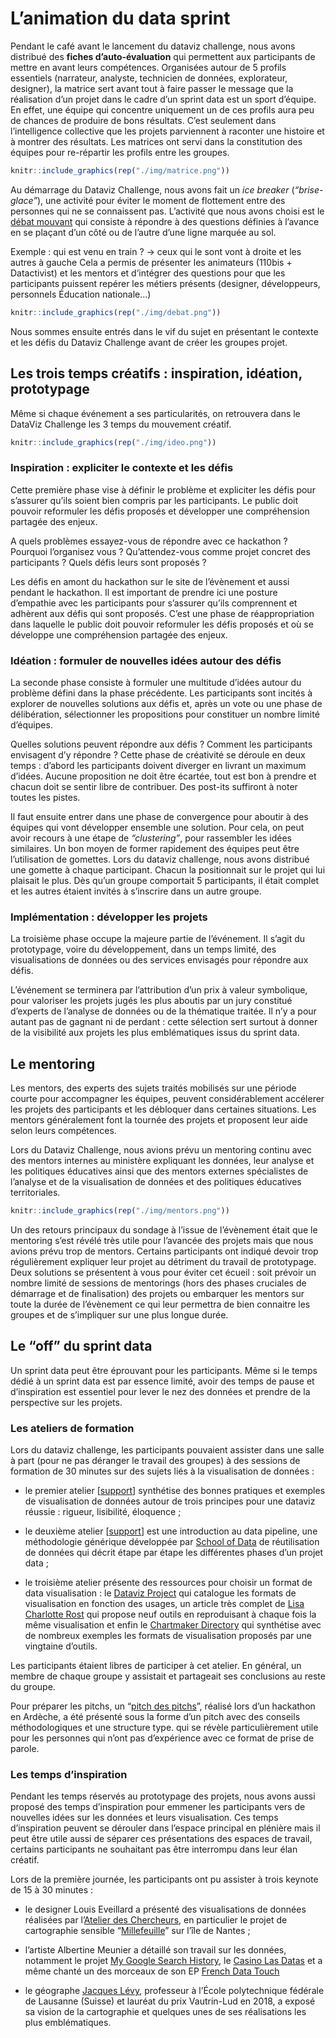 # L’animation du data sprint {#animation}

Pendant le café avant le lancement du dataviz challenge, nous avons distribué des **fiches d'auto-évaluation** qui permettent aux participants de mettre en avant leurs compétences. Organisées autour de 5 profils essentiels  (narrateur, analyste, technicien de données, explorateur, designer), la matrice sert avant tout à faire passer le message que la réalisation d'un projet dans le cadre d'un sprint data est un sport d'équipe. En effet, une équipe qui concentre uniquement un de ces profils aura peu de chances de produire de bons résultats. C'est seulement dans l'intelligence collective que les projets parviennent à raconter une histoire et à montrer des résultats. Les matrices ont servi dans la constitution des équipes pour re-répartir les profils entre les groupes.

```r
knitr::include_graphics(rep("./img/matrice.png"))
```

Au démarrage du Dataviz Challenge, nous avons fait un *ice breaker* (*"brise-glace"*), une activité pour éviter le moment de flottement entre des personnes qui ne se connaissent pas.  L'activité que nous avons choisi est le [débat mouvant](http://ebook.coop-tic.eu/francais/wakka.php?wiki=DebatMouvant) qui consiste à répondre à des questions définies à l'avance en se plaçant d’un côté ou de l’autre d’une ligne marquée au sol. 

Exemple : qui est venu en train ? → ceux qui le sont vont à droite et les autres à gauche 
Cela a permis de présenter les animateurs (110bis + Datactivist) et les mentors et d'intégrer des questions pour que les participants puissent repérer les métiers présents (designer, développeurs, personnels Éducation nationale…)

```r
knitr::include_graphics(rep("./img/debat.png"))
```

Nous sommes ensuite entrés dans le vif du sujet en  présentant le contexte et les défis du Dataviz Challenge avant de créer les groupes projet. 

## Les trois temps créatifs : inspiration, idéation, prototypage

Même si chaque événement a ses particularités, on retrouvera dans le DataViz Challenge les 3 temps du mouvement créatif.

```r
knitr::include_graphics(rep("./img/ideo.png"))
```

### Inspiration : expliciter le contexte et les défis

Cette première phase vise à définir le problème et expliciter les défis pour s’assurer qu’ils soient bien compris par les participants. Le public doit pouvoir reformuler les défis proposés et développer une compréhension partagée des enjeux.

A quels problèmes essayez-vous de répondre avec ce hackathon ? Pourquoi l’organisez vous ? Qu’attendez-vous comme projet concret des participants ? Quels défis leurs sont proposés ? 

Les défis en amont du hackathon sur le site de l’évènement et aussi pendant le hackathon. Il est important de prendre ici une posture d’empathie avec les participants pour s’assurer qu’ils comprennent et adhèrent aux défis qui sont proposés. C’est une phase de réappropriation dans laquelle le public doit pouvoir reformuler les défis proposés et où se développe une compréhension partagée des enjeux.


### Idéation : formuler de nouvelles idées autour des défis
La seconde phase consiste à formuler une multitude d’idées autour du problème défini dans la phase précédente. Les participants sont incités à explorer de nouvelles solutions aux défis et, après un vote ou une phase de délibération, sélectionner les propositions pour constituer un nombre limité d’équipes.

Quelles solutions peuvent répondre aux défis ? Comment les participants envisagent d'y répondre ? Cette phase de créativité se déroule en deux temps : d’abord les participants doivent diverger en livrant un maximum d’idées. Aucune proposition ne doit être écartée, tout est bon à prendre et chacun doit se sentir libre de contribuer. Des post-its suffiront à noter toutes les pistes.

Il faut ensuite entrer dans une phase de convergence pour aboutir à des équipes qui vont développer ensemble une solution. Pour cela, on peut avoir recours à une étape de *"clustering"*, pour rassembler les idées similaires. Un bon moyen de former rapidement des équipes peut être l’utilisation de gomettes. Lors du dataviz challenge, nous avons distribué une gomette à chaque participant. Chacun la positionnait sur le projet qui lui plaisait le plus. Dès qu'un groupe comportait 5 participants, il était complet et les autres étaient invités à s'inscrire dans un autre groupe.

### Implémentation : développer les projets

La troisième phase occupe la majeure partie de l’événement. Il s'agit du prototypage, voire du développement, dans un temps limité, des visualisations de données ou des services envisagés pour répondre aux défis.

L’événement se terminera par l’attribution d’un prix à valeur symbolique, pour valoriser les projets jugés les plus aboutis par un jury constitué d’experts de l’analyse de données ou de la thématique traitée. Il n’y a pour autant pas de gagnant ni de perdant : cette sélection sert surtout à donner de la visibilité aux projets les plus emblématiques issus du sprint data.

## Le mentoring

Les mentors, des experts des sujets traités mobilisés sur une période courte pour accompagner les équipes, peuvent considérablement accélerer les projets des participants et les débloquer dans certaines situations. Les mentors généralement font la tournée des projets et proposent leur aide selon leurs compétences. 

Lors du Dataviz Challenge, nous avions prévu un mentoring continu avec des mentors internes au ministère expliquant les données, leur analyse et les politiques éducatives ainsi que des mentors externes spécialistes de l'analyse et de la visualisation de données et des politiques éducatives territoriales.

```r
knitr::include_graphics(rep("./img/mentors.png"))
```

Un des retours principaux du sondage à l'issue de l'évènement était que le mentoring s'est révélé très utile pour l'avancée des projets mais que nous avions prévu trop de mentors. Certains participants ont indiqué devoir trop régulièrement expliquer leur projet au détriment du travail de prototypage. Deux solutions se présentent à vous pour éviter cet écueil : soit prévoir un nombre limité de sessions de mentorings (hors des phases cruciales de démarrage et de finalisation) des projets ou embarquer les mentors sur toute la durée de l'évènement ce qui leur permettra de bien connaitre les groupes et de s'impliquer sur une plus longue durée. 

## Le "off" du sprint data

Un sprint data peut être éprouvant pour les participants. Même si le temps dédié à un sprint data est par essence limité, avoir des temps de pause et d'inspiration est essentiel pour lever le nez des données et prendre de la perspective sur les projets. 

### Les ateliers de formation

Lors du dataviz challenge, les participants pouvaient assister dans une salle à part (pour ne pas déranger le travail des groupes) à des sessions de formation de 30 minutes sur des sujets liés à la visualisation de données : 

* le premier atelier [[support](https://datactivist.coop/datavizchallenge/1/#1)]  synthétise des bonnes pratiques et exemples  de visualisation de données autour de trois principes pour une dataviz réussie : rigueur, lisibilité, éloquence ; 

* le deuxième atelier [[support](https://datactivist.coop/datavizchallenge/2/#1)] est une introduction au data pipeline, une méthodologie générique développée par [School of Data](https://schoolofdata.org/methodology/) de réutilisation de données qui décrit étape par étape les différentes phases d'un projet data ; 

* le troisième atelier présente des ressources pour choisir un format de data visualisation : le [Dataviz Project](https://datavizproject.com) qui catalogue les formats de visualisation en fonction des usages, un article très complet de [Lisa Charlotte Rost](https://lisacharlotterost.github.io/datavistools-revisited) qui propose neuf outils en reproduisant à chaque fois la même visualisation et enfin le [Chartmaker Directory](http://chartmaker.visualisingdata.com/) qui synthétise avec de nombreux exemples les formats de visualisation proposés par une vingtaine d'outils. 

Les participants étaient libres de participer à cet atelier. En général, un membre de chaque groupe y assistait et partageait ses conclusions au reste du groupe.

Pour préparer les pitchs, un "[pitch des pitchs](https://docs.google.com/presentation/d/107iDAXngenlKleBSwkmipXEgE9JS5ClJpMygWRG1xNE/edit#slide=id.p)", réalisé lors d'un hackathon en Ardèche, a été présenté sous la forme d'un pitch avec des conseils méthodologiques et une structure type. qui se révèle particulièrement utile pour les personnes qui n'ont pas d'expérience avec ce format de prise de parole. 

### Les temps d’inspiration

Pendant les temps réservés au prototypage des projets, nous avons aussi proposé des temps d'inspiration pour emmener les participants vers de nouvelles idées sur les données et leurs visualisation. Ces temps d'inspiration peuvent se dérouler dans l'espace principal en plénière mais il peut être utile aussi de séparer ces présentations des espaces de travail, certains participants ne souhaitant pas être interrompu dans leur élan créatif. 

Lors de la première journée, les participants ont pu assister à trois keynote de 15 à 30 minutes : 

* le designer Louis Eveillard a présenté des visualisations de données réalisées par l'[Atelier des Chercheurs](https://latelier-des-chercheurs.fr/outils/lopendoc), en particulier le projet de cartographie sensible "[Millefeuille](http://quentinlefevre.com/workshop-de-cartographie-sensible-ile-de-nantes-stereolux/)" sur l'île de Nantes ; 

* l'artiste Albertine Meunier a détaillé son travail sur les données, notamment le projet [My Google Search History](https://www.albertinemeunier.net/my-google-search-history), le [Casino Las Datas](https://www.albertinemeunier.net/casino-las-datas) et a même chanté un des morceaux de son EP [French Data Touch](http://www.albertinemeunier.net/french-data-touch)

* le géographe [Jacques Lévy](https://fr.wikipedia.org/wiki/Jacques_L%C3%A9vy_(g%C3%A9ographe)),  professeur à l'École polytechnique fédérale de Lausanne (Suisse) et lauréat du prix Vautrin-Lud en 2018, a exposé sa vision de la cartographie et quelques unes de ses réalisations les plus emblématiques. 
